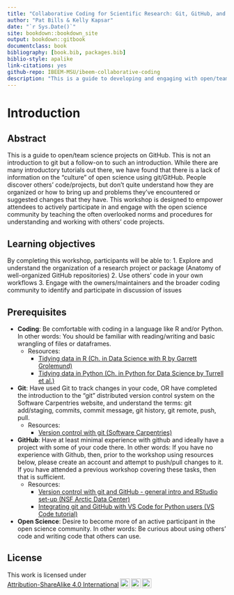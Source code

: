 ```yaml
---
title: "Collaborative Coding for Scientific Research: Git, GitHub, and open science"
author: "Pat Bills & Kelly Kapsar"
date: "`r Sys.Date()`"
site: bookdown::bookdown_site
output: bookdown::gitbook
documentclass: book
bibliography: [book.bib, packages.bib]
biblio-style: apalike
link-citations: yes
github-repo: IBEEM-MSU/ibeem-collaborative-coding
description: "This is a guide to developing and engaging with open/team science projects on GitHub."
---
```


# Introduction {#intro}

## Abstract

This is a guide to open/team science projects on GitHub. This is not an introduction to git but a follow-on to such an introduction. While there are many introductory tutorials out there, we have found that there is a lack of information on the “culture” of open science using git/GitHub. People discover others’ code/projects, but don’t quite understand how they are organized or how to bring up and problems they’ve encountered or suggested changes that they have. This workshop is designed to empower attendees to actively participate in and engage with the open science community by teaching the often overlooked norms and procedures for understanding and working with others’ code projects.

## Learning objectives

By completing this workshop, participants will be able to: 1. Explore and understand the organization of a research project or package (Anatomy of well-organized GitHub repositories) 2. Use others’ code in your own workflows 3. Engage with the owners/maintainers and the broader coding community to identify and participate in discussion of issues

## Prerequisites

-   **Coding**: Be comfortable with coding in a language like R and/or Python. In other words: You should be familiar with reading/writing and basic wrangling of files or dataframes.
    -   Resources:
        -   [Tidying data in R (Ch. in Data Science with R by Garrett Grolemund)](https://garrettgman.github.io/tidying/)
        -   [Tidying data in Python (Ch. in Python for Data Science by Turrell et al.)](https://aeturrell.github.io/python4DS/data-tidy.html)
-   **Git**: Have used Git to track changes in your code, OR have completed the introduction to the "git" distributed version control system on the Software Carpentries website, and understand the terms: git add/staging, commits, commit message, git history, git remote, push, pull.
    -   Resources:
        -   [Version control with git (Software Carpentries)](https://swcarpentry.github.io/git-novice/)
-   **GitHub**: Have at least minimal experience with github and ideally have a project with some of your code there. In other words: If you have no experience with Github, then, prior to the workshop using resources below, please create an account and attempt to push/pull changes to it. If you have attended a previous workshop covering these tasks, then that is sufficient.
    -   Resources:
        -   [Version control with git and GitHub - general intro and RStudio set-up (NSF Arctic Data Center)](https://learning.nceas.ucsb.edu/2023-02-arctic/version-control-with-git-and-github.html#version-control-with-git-and-github)
        -   [Integrating git and GitHub with VS Code for Python users (VS Code tutorial)](https://code.visualstudio.com/docs/introvideos/versioncontrol)
-   **Open Science**: Desire to become more of an active participant in the open science community. In other words: Be curious about using others' code and writing code that others can use.

## License

This work is licensed under <a href="http://creativecommons.org/licenses/by-sa/4.0/?ref=chooser-v1" target="_blank" rel="license noopener noreferrer" style="display:inline-block;">Attribution-ShareAlike 4.0 International<img src="https://mirrors.creativecommons.org/presskit/icons/cc.svg?ref=chooser-v1" style="height:22px!important;margin-left:3px;vertical-align:text-bottom;"/><img src="https://mirrors.creativecommons.org/presskit/icons/by.svg?ref=chooser-v1" style="height:22px!important;margin-left:3px;vertical-align:text-bottom;"/><img src="https://mirrors.creativecommons.org/presskit/icons/sa.svg?ref=chooser-v1" style="height:22px!important;margin-left:3px;vertical-align:text-bottom;"/>
</a>

</p>
